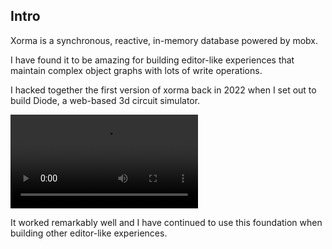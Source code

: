## Intro

Xorma is a synchronous, reactive, in-memory database powered by mobx.

I have found it to be amazing for building editor-like experiences that maintain complex object graphs with lots of write operations.

I hacked together the first version of xorma back in 2022 when I set out to build Diode, a web-based 3d circuit simulator.

<video
  src="/diode-demo.mp4"
  className="w-full rounded-xl mb-6 opacity-85"
  controls
/>

It worked remarkably well and I have continued to use this foundation when building other editor-like experiences.
